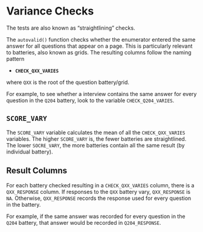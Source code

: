 # Variance Checks {#varaince-checks}

The tests are also known as "straightlining" checks.

The `autovalid()` function checks whether the enumerator entered the same answer for all questions that appear on a page. This is particularly relevant to batteries, also known as grids. The resulting columns follow the naming pattern

- **`CHECK_QXX_VARIES`**

where `QXX` is the root of the question battery/grid.

For example, to see whether a interview contains the same answer for every question in the `Q204` battery, look to the variable `CHECK_Q204_VARIES`.

## `SCORE_VARY`

The `SCORE_VARY` variable calculates the mean of all the `CHECK_QXX_VARIES` variables. The higher `SCORE_VARY` is, the fewer batteries are straightlined. The lower `SOCRE_VARY`, the more batteries contain all the same result (by individual battery).

## Result Columns

For each battery checked resulting in a `CHECK_QXX_VARIES` column, there is a `QXX_RESPONSE` column. If responses to the `QXX` battery vary, `QXX_RESPONSE` is `NA`. Otherwise, `QXX_RESPONSE` records the response used for every question in the battery.

For example, if the same answer was recorded for every question in the `Q204` battery, that answer would be recorded in `Q204_RESPONSE`.
